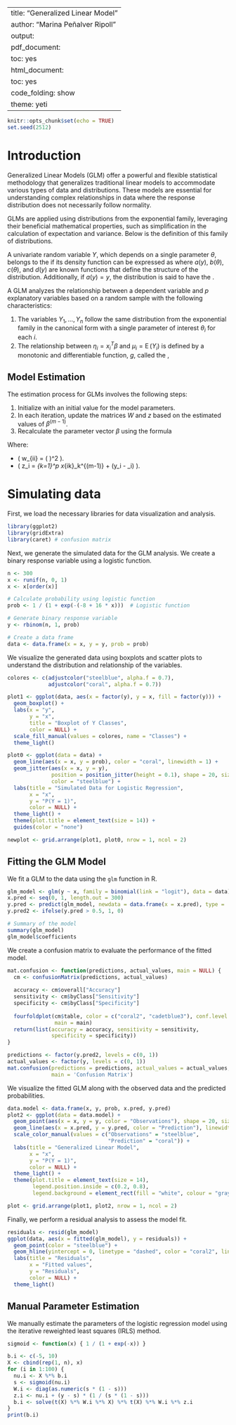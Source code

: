 
---
title: "Generalized Linear Model"
author: "Marina Peñalver Ripoll"
output:
  pdf_document:
    toc: yes
  html_document:
    toc: yes
    code_folding: show
    theme: yeti
---


```r
knitr::opts_chunk$set(echo = TRUE)
set.seed(2512)
```

# Introduction

Generalized Linear Models (GLM) offer a powerful and flexible statistical methodology that generalizes traditional linear models to accommodate various types of data and distributions. These models are essential for understanding complex relationships in data where the response distribution does not necessarily follow normality.

GLMs are applied using distributions from the exponential family, leveraging their beneficial mathematical properties, such as simplification in the calculation of expectation and variance. Below is the definition of this family of distributions.


A univariate random variable $Y$, which depends on a single parameter $\theta$, belongs to the \textit{exponential family} if its density function can be expressed as
\begin{equation*}
    f(y, \theta) = \exp\left\{a(y)b(\theta) + c(\theta) + d(y)\right\},
\end{equation*}
where $a(y)$, $b(\theta)$, $c(\theta)$, and $d(y)$ are known functions that define the structure of the distribution. Additionally, if $a(y) = y$, the distribution is said to have the \textit{canonical form}.

A GLM analyzes the relationship between a dependent variable and $p$ explanatory variables based on a random sample with the following characteristics:

1. The variables $Y_1, \dotsc, Y_n$ follow the same distribution from the exponential family in the canonical form with a single parameter of interest $\theta_i$ for each $i$.
2. The relationship between $\eta_i = x_i^T\beta$ and $\mu_i = \operatorname{E}(Y_i)$ is defined by a monotonic and differentiable function, $g$, called the \textit{link function},
\begin{equation}\label{eq:GLM:link}
    g(\mu_i) = x_i^T\beta.
\end{equation}

## Model Estimation

The estimation process for GLMs involves the following steps:

1. Initialize with an initial value for the model parameters.
2. In each iteration, update the matrices $W$ and $z$ based on the estimated values of $\beta^{(m-1)}$.
3. Recalculate the parameter vector $\beta$ using the formula
\begin{equation*}
    \beta^{(m)} = (\mathbf{X}^TW\mathbf{X})^{-1}\mathbf{X}^TWz.
\end{equation*}

Where:

- \( w_{ii} = \frac{1}{\operatorname{Var}(Y_i)} \left( \frac{\partial \mu_i}{\partial \eta_i} \right)^2 \).
- \( z_i = \sum_{k=1}^p x_{ik}\beta_k^{(m-1)} + (y_i - \mu_i) \frac{\partial\eta_i}{\partial \mu_i} \).


# Simulating data

First, we load the necessary libraries for data visualization and analysis.

```r
library(ggplot2)
library(gridExtra)
library(caret) # confusion matrix
```

Next, we generate the simulated data for the GLM analysis. We create a binary response variable using a logistic function.

```r
n <- 300  
x <- runif(n, 0, 1) 
x <- x[order(x)]

# Calculate probability using logistic function
prob <- 1 / (1 + exp(-(-8 + 16 * x)))  # Logistic function

# Generate binary response variable
y <- rbinom(n, 1, prob)  

# Create a data frame
data <- data.frame(x = x, y = y, prob = prob)
```


We visualize the generated data using boxplots and scatter plots to understand the distribution and relationship of the variables.

```r
colores <- c(adjustcolor("steelblue", alpha.f = 0.7), 
             adjustcolor("coral", alpha.f = 0.7))

plot1 <- ggplot(data, aes(x = factor(y), y = x, fill = factor(y))) +
  geom_boxplot() +
  labs(x = "y", 
       y = "x", 
       title = "Boxplot of Y Classes",
       color = NULL) +
  scale_fill_manual(values = colores, name = "Classes") +
  theme_light()

plot0 <- ggplot(data = data) +
  geom_line(aes(x = x, y = prob), color = "coral", linewidth = 1) +
  geom_jitter(aes(x = x, y = y), 
              position = position_jitter(height = 0.1), shape = 20, size = 2, 
              color = "steelblue") +
  labs(title = "Simulated Data for Logistic Regression",
       x = "x",
       y = "P(Y = 1)",
       color = NULL) +
  theme_light() +
  theme(plot.title = element_text(size = 14)) +
  guides(color = "none")

newplot <- grid.arrange(plot1, plot0, nrow = 1, ncol = 2)
```



## Fitting the GLM Model

We fit a GLM to the data using the `glm` function in R.

```r
glm_model <- glm(y ~ x, family = binomial(link = "logit"), data = data)
x.pred <- seq(0, 1, length.out = 300)
y.pred <- predict(glm_model, newdata = data.frame(x = x.pred), type = 'response')
y.pred2 <- ifelse(y.pred > 0.5, 1, 0)

# Summary of the model
summary(glm_model)
glm_model$coefficients
```


We create a confusion matrix to evaluate the performance of the fitted model.

```r
mat.confusion <- function(predictions, actual_values, main = NULL) {
  cm <- confusionMatrix(predictions, actual_values)
  
  accuracy <- cm$overall["Accuracy"]
  sensitivity <- cm$byClass["Sensitivity"]
  specificity <- cm$byClass["Specificity"]
  
  fourfoldplot(cm$table, color = c("coral2", "cadetblue3"), conf.level = 0, 
               main = main)
  return(list(accuracy = accuracy, sensitivity = sensitivity, 
              specificity = specificity))
}

predictions <- factor(y.pred2, levels = c(0, 1))
actual_values <- factor(y, levels = c(0, 1))
mat.confusion(predictions = predictions, actual_values = actual_values, 
              main = 'Confusion Matrix')
```


We visualize the fitted GLM along with the observed data and the predicted probabilities.

```r
data.model <- data.frame(x, y, prob, x.pred, y.pred)
plot2 <- ggplot(data = data.model) +
  geom_point(aes(x = x, y = y, color = "Observations"), shape = 20, size = 2) +
  geom_line(aes(x = x.pred, y = y.pred, color = "Prediction"), linewidth = 1) +
  scale_color_manual(values = c("Observations" = "steelblue",
                                "Prediction" = "coral")) +
  labs(title = "Generalized Linear Model",
       x = "x",
       y = "P(Y = 1)",
       color = NULL) +
  theme_light() +
  theme(plot.title = element_text(size = 14),
        legend.position.inside = c(0.2, 0.8),  
        legend.background = element_rect(fill = "white", colour = "gray50")) 

plot <- grid.arrange(plot1, plot2, nrow = 1, ncol = 2)
```



Finally, we perform a residual analysis to assess the model fit.

```r
residuals <- resid(glm_model)
ggplot(data, aes(x = fitted(glm_model), y = residuals)) +
  geom_point(color = "steelblue") + 
  geom_hline(yintercept = 0, linetype = "dashed", color = "coral2", linewidth = 1) +
  labs(title = "Residuals",
       x = "Fitted values",
       y = "Residuals",
       color = NULL) +
  theme_light()
```


## Manual Parameter Estimation

We manually estimate the parameters of the logistic regression model using the iterative reweighted least squares (IRLS) method.

```r
sigmoid <- function(x) { 1 / (1 + exp(-x)) }

b.i <- c(-5, 10)
X <- cbind(rep(1, n), x)
for (i in 1:100) {
  nu.i <- X %*% b.i
  s <- sigmoid(nu.i)
  W.i <- diag(as.numeric(s * (1 - s)))
  z.i <- nu.i + (y - s) * (1 / (s * (1 - s)))
  b.i <- solve(t(X) %*% W.i %*% X) %*% t(X) %*% W.i %*% z.i
}
print(b.i)
```



